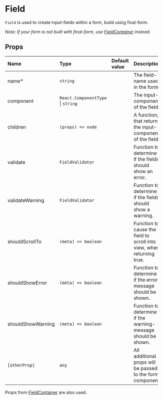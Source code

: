 
<Meta title="Docs/Form/Components/Field" />

# Field

`Field` is used to create input-fields within a form, build using final-form.

_Note: If your form is not built with final-form, use [FieldContainer](/docs/docs-form-components-fieldcontainer--page) instead._

<Canvas>
    <Story id="stories-form-components--field" />
</Canvas>

## Props

| Name              | Type                              | Default value | Description                                                           |
| :---------------- | :-------------------------------- | :------------ | :-------------------------------------------------------------------- |
| name\*            | `string`                          |               | The field-name used in the form.                                      |
| component         | `React.ComponentType` \| `string` |               | The input-component of the field.                                     |
| children          | `(props) => node`                 |               | A function, that returns the input-component of the field.            |
| validate          | `FieldValidator`                  |               | Function to determine if the fields should show an error.             |
| validateWarning   | `FieldValidator`                  |               | Function to determine if the fields should show a warning.            |
| shouldScrollTo    | `(meta) => boolean`               |               | Function to cause the field to scroll into view, when returning true. |
| shouldShowError   | `(meta) => boolean`               |               | Function to determine if the error-message should be shown.           |
| shouldShowWarning | `(meta) => boolean`               |               | Function to determine if the warning-message should be shown.         |
| `[otherProp]`     | `any`                             |               | All additional props will be passed to the form component.            |

Props from [FieldContainer](/docs/docs-form-components-fieldcontainer--page) are also used.
